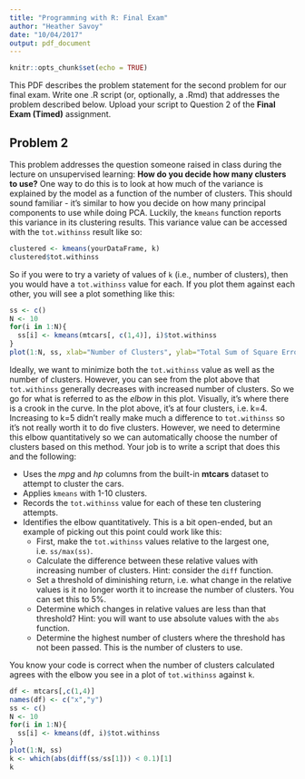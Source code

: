 ```yaml
---
title: "Programming with R: Final Exam"
author: "Heather Savoy"
date: "10/04/2017"
output: pdf_document
---
```


```r
knitr::opts_chunk$set(echo = TRUE)
```

This PDF describes the problem statement for the second problem for our final exam. Write one .R script (or, optionally, a .Rmd) that addresses the problem described below. Upload your script to Question 2 of the **Final Exam (Timed)** assignment.  


## Problem 2
This problem addresses the question someone raised in class during the lecture on unsupervised learning: **How do you decide how many clusters to use?** One way to do this is to look at how much of the variance is explained by the model as a function of the number of clusters. This should sound familiar - it's similar to how you decide on how many principal components to use while doing PCA. Luckily, the `kmeans` function reports this variance in its clustering results. This variance value can be accessed with the `tot.withinss` result like so:

```r
clustered <- kmeans(yourDataFrame, k)
clustered$tot.withinss
```

So if you were to try a variety of values of `k` (i.e., number of clusters), then you would have a `tot.withinss` value for each. If you plot them against each other, you will see a plot something like this:

```r
ss <- c()
N <- 10
for(i in 1:N){
  ss[i] <- kmeans(mtcars[, c(1,4)], i)$tot.withinss
}
plot(1:N, ss, xlab="Number of Clusters", ylab="Total Sum of Square Error")
```

Ideally, we want to minimize both the `tot.withinss` value as well as the number of clusters. However, you can see from the plot above that `tot.withinss` generally decreases with increased number of clusters. So we go for what is referred to as the *elbow* in this plot. Visually, it's where there is a crook in the curve. In the plot above, it's at four clusters, i.e. k=4. Increasing to k=5 didn't really make much a difference to `tot.withinss` so it's not really worth it to do five clusters. However, we need to determine this elbow quantitatively so we can automatically choose the number of clusters based on this method. Your job is to write a script that does this and the following:

* Uses the *mpg* and *hp* columns from the built-in **mtcars** dataset to attempt to cluster the cars.
* Applies `kmeans` with 1-10 clusters.
* Records the `tot.withinss` value for each of these ten clustering attempts.
* Identifies the elbow quantitatively. This is a bit open-ended, but an example of picking out this point could work like this:
     + First, make the `tot.withinss` values relative to the largest one, i.e. `ss/max(ss)`.
     + Calculate the difference between these relative values with increasing number of clusters. Hint: consider the `diff` function. 
     + Set a threshold of diminishing return, i.e. what change in the relative values is it no longer worth it to increase the number of clusters. You can set this to 5%. 
     + Determine which changes in relative values are less than that threshold? Hint: you will want to use absolute values with the `abs` function.
     + Determine the highest number of clusters where the threshold has not been passed. This is the number of clusters to use. 

You know your code is correct when the number of clusters calculated agrees with the elbow you see in a plot of `tot.withinss` against `k`. 

```r
df <- mtcars[,c(1,4)]
names(df) <- c("x","y")
ss <- c()
N <- 10
for(i in 1:N){
  ss[i] <- kmeans(df, i)$tot.withinss
}
plot(1:N, ss)
k <- which(abs(diff(ss/ss[1])) < 0.1)[1]
k
```

